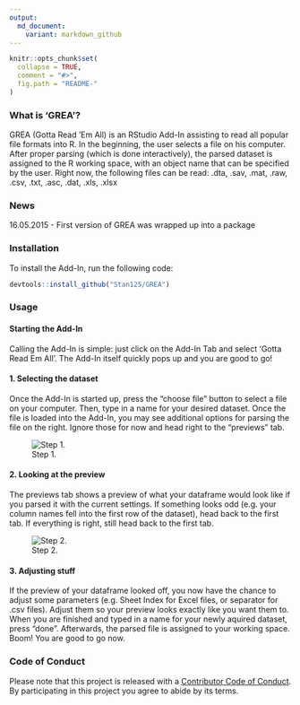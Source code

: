 ```yaml
---
output:
  md_document:
    variant: markdown_github
---
```


<!-- README.md is generated from README.Rmd. Please edit that file -->

```r
knitr::opts_chunk$set(
  collapse = TRUE,
  comment = "#>",
  fig.path = "README-"
)
```

### What is 'GREA'?

GREA (Gotta Read 'Em All) is an RStudio Add-In assisting to read all popular file formats into R. In the beginning, the user selects a file on his computer. After proper parsing (which is done interactively), the parsed dataset is assigned to the R working space, with an object name that can be specified by the user. Right now, the following files can be read: .dta, .sav, .mat, .raw, .csv, .txt, .asc, .dat, .xls, .xlsx

### News

16.05.2015
- First version of GREA was wrapped up into a package

### Installation

To install the Add-In, run the following code:
```r
devtools::install_github("Stan125/GREA")
```

### Usage

#### Starting the Add-In
Calling the Add-In is simple: just click on the Add-In Tab and select 'Gotta Read Em All'. The Add-In itself quickly pops up and you are good to go!

#### 1. Selecting the dataset
Once the Add-In is started up, press the "choose file" button to select a file on your computer. Then, type in a name for your desired dataset. Once the file is loaded into the Add-In, you may see additional options for parsing the file on the right. Ignore those for now and head right to the "previews" tab.

![Step 1.](step1.png)

#### 2. Looking at the preview
The previews tab shows a preview of what your dataframe would look like if you parsed it with the current settings. If something looks odd (e.g. your column names fell into the first row of the dataset), head back to the first tab. If everything is right, still head back to the first tab.

![Step 2.](step2.png)

#### 3. Adjusting stuff
If the preview of your dataframe looked off, you now have the chance to adjust some parameters (e.g. Sheet Index for Excel files, or separator for .csv files). Adjust them so your preview looks exactly like you want them to. When you are finished and typed in a name for your newly aquired dataset, press "done". Afterwards, the parsed file is assigned to your working space. Boom! You are good to go now.

### Code of Conduct

Please note that this project is released with a [Contributor Code of Conduct](CONDUCT.md). 
By participating in this project you agree to abide by its terms.
